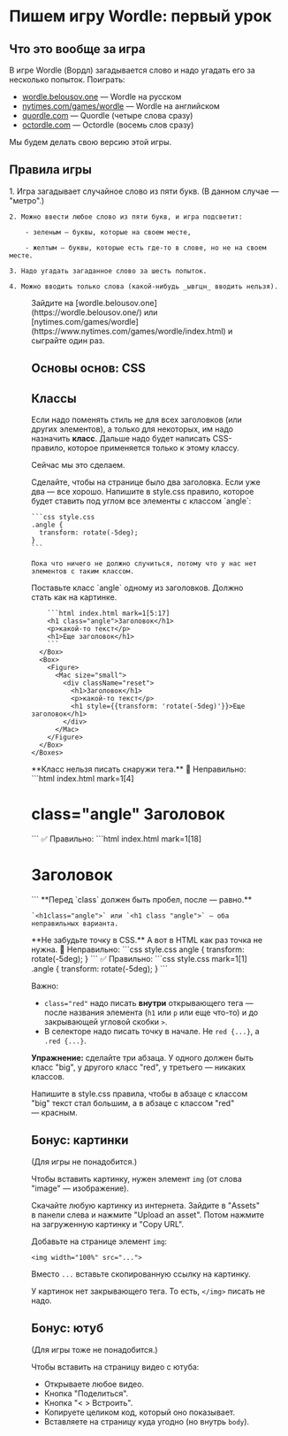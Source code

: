 
# Пишем игру Wordle: первый урок

## Что это вообще за игра

В игре <Ann text="word = слово">Wordle</Ann> (Вордл) загадывается слово и надо угадать его за
несколько попыток. Поиграть:

- [wordle.belousov.one](https://wordle.belousov.one/) — Wordle на русском
- [nytimes.com/games/wordle](https://www.nytimes.com/games/wordle/index.html) — Wordle на английском
- [quordle.com](https://www.quordle.com/) — Quordle (четыре слова сразу)
- [octordle.com](https://octordle.com/) — Octordle (восемь слов сразу)

Мы будем делать свою версию этой игры.

## Правила игры

<Boxes>
  <Box>
    1. Игра загадывает случайное слово из пяти букв. (В данном случае — "метро".)

    2. Можно ввести любое слово из пяти букв, и игра подсветит:

        - зеленым — буквы, которые на своем месте,

        - желтым — буквы, которые есть где-то в слове, но не на своем месте.

    3. Надо угадать загаданное слово за шесть попыток.

    4. Можно вводить только слова (какой-нибудь _ывгцн_ вводить нельзя).
  </Box>
  <Box>
    <Figure image="https://cdn.glitch.global/c293c0e9-bd70-49c4-b3fc-1a618d02ad3e/50747c30-39aa-4aa5-bd47-88e20fb93d7d.image.png?v=1653827478020" />
  </Box>
</Boxes>

<Exercise>
  <Step>
    Зайдите на [wordle.belousov.one](https://wordle.belousov.one/) или [nytimes.com/games/wordle](https://www.nytimes.com/games/wordle/index.html) и сыграйте один раз.
  </Step>
</Exercise>

## Основы основ: CSS


## Классы

Если надо поменять стиль не для всех заголовков (или других элементов), а только для некоторых, им надо назначить **класс**. Дальше надо будет написать CSS-правило, которое применяется только к этому классу.

Сейчас мы это сделаем.

<Exercise>
  <Step>
    Сделайте, чтобы на странице было два заголовка. Если уже два — все хорошо.
  </Step>
  <Step>
    Напишите в <FileName>style.css</FileName> правило, которое будет ставить под углом все элементы с классом `angle`:

    ```css style.css
    .angle {
      transform: rotate(-5deg);
    }
    ```

    Пока что ничего не должно случиться, потому что у нас нет элементов с таким классом.
  </Step>
  <Step>
    <Boxes>
      <Box>
        Поставьте класс `angle` одному из заголовков. Должно стать как на картинке.

        ```html index.html mark=1[5:17]
        <h1 class="angle">Заголовок</h1>
        <p>какой-то текст</p>
        <h1>Еще заголовок</h1>
        ```
      </Box>
      <Box>
        <Figure>
          <Mac size="small">
            <div className="reset">
              <h1>Заголовок</h1>
              <p>какой-то текст</p>
              <h1 style={{transform: 'rotate(-5deg)'}}>Еще заголовок</h1>
            </div>
          </Mac>
        </Figure>
      </Box>
    </Boxes>
  </Step>

  <Mistake>
    **Класс нельзя писать снаружи тега.**
    <Boxes>
      <Box>
        🚫 Неправильно:
        ```html index.html mark=1[4]
        <h1> class="angle" Заголовок</h1>
        ```
      </Box>
      <Box>
        ✅ Правильно:
        ```html index.html mark=1[18]
        <h1 class="angle">Заголовок</h1>
        ```
      </Box>
    </Boxes>
  </Mistake>
  <Mistake>
    **Перед `class` должен быть пробел, после — равно.**
    
    `<h1class="angle">` или `<h1 class "angle">` — оба неправильных варианта.
  </Mistake>
  <Mistake>
    **Не забудьте точку в CSS.** А вот в HTML как раз точка не нужна.
    <Boxes>
      <Box>
        🚫 Неправильно:
        ```css style.css
        angle {
          transform: rotate(-5deg);
        }
        ```
      </Box>
      <Box>
        ✅ Правильно:
        ```css style.css mark=1[1]
        .angle {
          transform: rotate(-5deg);
        }
        ```
      </Box>
    </Boxes>
  </Mistake>
</Exercise>
     
Важно:

- `class="red"` надо писать **внутри** открывающего тега — после названия элемента (`h1` или `p` или еще что-то) и до закрывающей угловой скобки `>`.
- В селекторе надо писать точку в начале. Не `red {...}`, а `.red {...}`.

<div className="exercise">

**Упражнение:** сделайте три абзаца. У одного должен быть класс "big", у другого класс "red", у третьего — никаких классов.

Напишите в <FileName>style.css</FileName> правила, чтобы в абзаце с классом "big" текст стал большим, а в абзаце с классом "red" — красным.

</div>

## Бонус: картинки

(Для игры не понадобится.)

Чтобы вставить картинку, нужен элемент `img` (от слова "image" —
изображение).

Скачайте любую картинку из интернета. Зайдите в "Assets" в панели слева
и нажмите "Upload an asset". Потом нажмите на загруженную картинку и
"Copy URL".

Добавьте на странице элемент `img`:

```
<img width="100%" src="...">
```

Вместо `...` вставьте скопированную ссылку на картинку.

У картинок нет закрывающего тега. То есть, `</img>` писать не надо.

## Бонус: ютуб

(Для игры тоже не понадобится.)

Чтобы вставить на страницу видео с ютуба:

- Открываете любое видео.
- Кнопка "Поделиться".
- Кнопка "&lt; &gt; Встроить".
- Копируете целиком код, который оно показывает.
- Вставляете на страницу куда угодно (но внутрь `body`).

<Figure image="https://cdn.glitch.global/b440acff-73fa-4601-905d-20cd4b0a18e9/d9a2363f-12ac-4c2c-8875-13875a0d39fb.image.png?v=1655996695771" />
